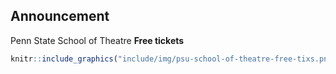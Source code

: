 ## Announcement {-}

Penn State School of Theatre **Free tickets**

```r
knitr::include_graphics("include/img/psu-school-of-theatre-free-tixs.png")
```

